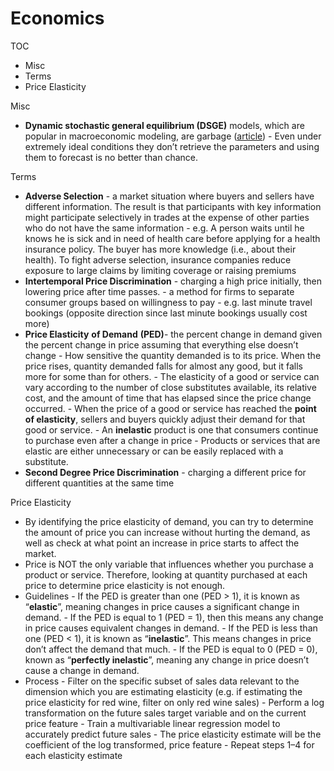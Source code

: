 # Economics


TOC

-   Misc
-   Terms
-   Price Elasticity

Misc

-   **Dynamic stochastic general equilibrium (DSGE)** models, which are popular in macroeconomic modeling, are garbage ([article](https://marginalrevolution.com/marginalrevolution/2022/11/a-big-and-embarrassing-challenge-to-dsge-models.html))
		-   Even under extremely ideal conditions they don't retrieve the parameters and using them to forecast is no better than chance.

Terms

-   **Adverse Selection** - a market situation where buyers and sellers have different information. The result is that participants with key information might participate selectively in trades at the expense of other parties who do not have the same information
		-   e.g. A person waits until he knows he is sick and in need of health care before applying for a health insurance policy. The buyer has more knowledge (i.e., about their health). To fight adverse selection, insurance companies reduce exposure to large claims by limiting coverage or raising premiums
-   **Intertemporal Price Discrimination** - charging a high price initially, then lowering price after time passes.
		-   a method for firms to separate consumer groups based on willingness to pay
		-   e.g. last minute travel bookings (opposite direction since last minute bookings usually cost more)
-   **Price Elasticity** **of Demand** **(PED)**\- the percent change in demand given the percent change in price assuming that everything else doesn’t change
		-   How sensitive the quantity demanded is to its price. When the price rises, quantity demanded falls for almost any good, but it falls more for some than for others.
		-   The elasticity of a good or service can vary according to the number of close substitutes available, its relative cost, and the amount of time that has elapsed since the price change occurred.
		-   When the price of a good or service has reached the **point of elasticity**, sellers and buyers quickly adjust their demand for that good or service.
		-   An **inelastic** product is one that consumers continue to purchase even after a change in price
		-   Products or services that are elastic are either unnecessary or can be easily replaced with a substitute.
-   **Second Degree Price Discrimination** - charging a different price for different quantities at the same time

Price Elasticity

-   By identifying the price elasticity of demand, you can try to determine the amount of price you can increase without hurting the demand, as well as check at what point an increase in price starts to affect the market.
-   Price is NOT the only variable that influences whether you purchase a product or service. Therefore, looking at quantity purchased at each price to determine price elasticity is not enough.
-   Guidelines
		-   If the PED is greater than one (PED > 1), it is known as “**elastic**”, meaning changes in price causes a significant change in demand.
		-   If the PED is equal to 1 (PED = 1), then this means any change in price causes equivalent changes in demand.
		-   If the PED is less than one (PED < 1), it is known as “**inelastic**”. This means changes in price don’t affect the demand that much.
		-   If the PED is equal to 0 (PED = 0), known as “**perfectly inelastic**”, meaning any change in price doesn’t cause a change in demand.
-   Process
		-   Filter on the specific subset of sales data relevant to the dimension which you are estimating elasticity (e.g. if estimating the price elasticity for red wine, filter on only red wine sales)
		-   Perform a log transformation on the future sales target variable and on the current price feature
		-   Train a multivariable linear regression model to accurately predict future sales
		-   The price elasticity estimate will be the coefficient of the log transformed, price feature
		-   Repeat steps 1–4 for each elasticity estimate

